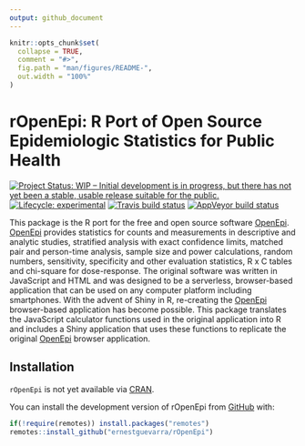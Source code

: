```yaml
---
output: github_document
---
```


<!-- README.md is generated from README.Rmd. Please edit that file -->

```r
knitr::opts_chunk$set(
  collapse = TRUE,
  comment = "#>",
  fig.path = "man/figures/README-",
  out.width = "100%"
)
```

# rOpenEpi: R Port of Open Source Epidemiologic Statistics for Public Health

<!-- badges: start -->
[![Project Status: WIP – Initial development is in progress, but there has not yet been a stable, usable release suitable for the public.](https://www.repostatus.org/badges/latest/wip.svg)](https://www.repostatus.org/#wip)
[![Lifecycle: experimental](https://img.shields.io/badge/lifecycle-experimental-orange.svg)](https://www.tidyverse.org/lifecycle/#experimental)
[![Travis build status](https://travis-ci.org/ernestguevarra/rOpenEpi.svg?branch=master)](https://travis-ci.org/ernestguevarra/rOpenEpi)
[![AppVeyor build status](https://ci.appveyor.com/api/projects/status/github/ernestguevarra/rOpenEpi?branch=master&svg=true)](https://ci.appveyor.com/project/ernestguevarra/rOpenEpi)
<!-- badges: end -->

This package is the R port for the free and open source software [OpenEpi](https://www.openepi.com). [OpenEpi](https://www.openepi.com) provides statistics for counts and measurements in descriptive and analytic studies, stratified analysis with exact confidence limits, matched pair and person-time analysis, sample size and power calculations, random numbers, sensitivity, specificity and other evaluation statistics, R x C tables and chi-square for dose-response. The original software was written in JavaScript and HTML and was designed to be a serverless, browser-based application that can be used on any computer platform including smartphones. With the advent of Shiny in R, re-creating the [OpenEpi](https://www.openepi.com) browser-based application has become possible. This package translates the JavaScript calculator functions used in the original application into R and includes a Shiny application that uses these functions to replicate the original [OpenEpi](https://www.openepi.com) browser application.

## Installation

`rOpenEpi` is not yet available via [CRAN](https://CRAN.R-project.org).

You can install the development version of rOpenEpi from [GitHub](https://github.com/ernestguevarra/rOpenEpi) with:

```r
if(!require(remotes)) install.packages("remotes")
remotes::install_github("ernestguevarra/rOpenEpi")
````

<!---
You can install the released version of rOpenEpi from [CRAN](https://CRAN.R-project.org) with:

``` r
install.packages("rOpenEpi")
```
--->


